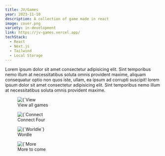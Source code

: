 ```yaml
---
title: JV/Games
year: 2023-11-10
description: A collection of game made in react
image: cover.png
variety: in-development
link: https://jv-games.vercel.app/
techStack:
  - React
  - Next.js
  - Tailwind
  - Local Storage
---
```


Lorem ipsum dolor sit amet consectetur adipisicing elit. Sint temporibus nemo illum at necessitatibus soluta omnis provident maxime, aliquam consequatur optio non quos iste, ullam, ea ipsum ad corrupti suscipit! lorem ipsum dolor sit amet consectetur adipisicing elit. Sint temporibus nemo illum at necessitatibus soluta omnis provident maxime.

<figure>
    <Image 
        src={`/images/projects/soteria2.png`}
        alt={`View all games`}
        width={593}
        height={305}
        priority
    />
    <figcaption>View all games</figcaption>
</figure>

<figure>
    <Image 
        src={`/images/projects/soteria2.png`}
        alt={`Connect Four`}
        width={593}
        height={305}
        priority
    />
    <figcaption>Connect Four</figcaption>
</figure>

<figure>
    <Image 
        src={`/images/projects/soteria2.png`}
        alt={`Worldle`}
        width={593}
        height={305}
        priority
    />
    <figcaption>Wordle</figcaption>
</figure>

<figure>
    <Image 
        src={`/images/projects/soteria2.png`}
        alt={`More to come`}
        width={593}
        height={305}
        priority
    />
    <figcaption>More to come</figcaption>
</figure>
